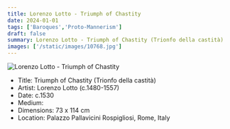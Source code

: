 ```yaml
---
title: Lorenzo Lotto - Triumph of Chastity
date: 2024-01-01
tags: ['Baroques','Proto-Mannerism']
draft: false
summary: Lorenzo Lotto - Triumph of Chastity (Trionfo della castità)
images: ['/static/images/10768.jpg']
---
```


![Lorenzo Lotto - Triumph of Chastity](/static/images/10768.jpg)

* Title: Triumph of Chastity (Trionfo della castità)
* Artist: Lorenzo Lotto (c.1480-1557)
* Date: c.1530
* Medium: 
* Dimensions: 73 x 114 cm
* Location: Palazzo Pallavicini Rospigliosi, Rome, Italy


